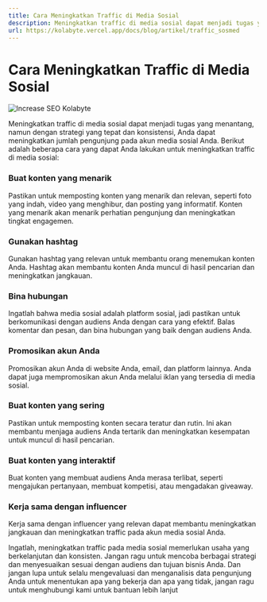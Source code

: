 ```yaml
---
title: Cara Meningkatkan Traffic di Media Sosial
description: Meningkatkan traffic di media sosial dapat menjadi tugas yang menantang, namun dengan strategi yang tepat dan konsistensi
url: https://kolabyte.vercel.app/docs/blog/artikel/traffic_sosmed
---
```


# Cara Meningkatkan Traffic di Media Sosial

<Spacer y={2} />

![Increase SEO Kolabyte](https://www.outreachbee.com/wp-content/uploads/2018/01/Why-social-media-is-important.-How-to-increase-social-traffic.png)

Meningkatkan traffic di media sosial dapat menjadi tugas yang menantang, namun dengan strategi yang tepat dan konsistensi, Anda dapat meningkatkan jumlah pengunjung pada akun media sosial Anda. Berikut adalah beberapa cara yang dapat Anda lakukan untuk meningkatkan traffic di media sosial:

<Spacer y={2} />

### Buat konten yang menarik

Pastikan untuk memposting konten yang menarik dan relevan, seperti foto yang indah, video yang menghibur, dan posting yang informatif. Konten yang menarik akan menarik perhatian pengunjung dan meningkatkan tingkat engagemen.

<Spacer y={2} />

### Gunakan hashtag

Gunakan hashtag yang relevan untuk membantu orang menemukan konten Anda. Hashtag akan membantu konten Anda muncul di hasil pencarian dan meningkatkan jangkauan.

<Spacer y={2} />

### Bina hubungan

Ingatlah bahwa media sosial adalah platform sosial, jadi pastikan untuk berkomunikasi dengan audiens Anda dengan cara yang efektif. Balas komentar dan pesan, dan bina hubungan yang baik dengan audiens Anda.

<Spacer y={2} />

### Promosikan akun Anda

Promosikan akun Anda di website Anda, email, dan platform lainnya. Anda dapat juga mempromosikan akun Anda melalui iklan yang tersedia di media sosial.

<Spacer y={2} />

### Buat konten yang sering

Pastikan untuk memposting konten secara teratur dan rutin. Ini akan membantu menjaga audiens Anda tertarik dan meningkatkan kesempatan untuk muncul di hasil pencarian.

<Spacer y={2} />

### Buat konten yang interaktif

Buat konten yang membuat audiens Anda merasa terlibat, seperti mengajukan pertanyaan, membuat kompetisi, atau mengadakan giveaway.

<Spacer y={2} />

### Kerja sama dengan influencer

Kerja sama dengan influencer yang relevan dapat membantu meningkatkan jangkauan dan meningkatkan traffic pada akun media sosial Anda.

<Spacer y={2} />

Ingatlah, meningkatkan traffic pada media sosial memerlukan usaha yang berkelanjutan dan konsisten. Jangan ragu untuk mencoba berbagai strategi dan menyesuaikan sesuai dengan audiens dan tujuan bisnis Anda. Dan jangan lupa untuk selalu mengevaluasi dan menganalisis data pengunjung Anda untuk menentukan apa yang bekerja dan apa yang tidak, jangan ragu untuk menghubungi kami untuk bantuan lebih lanjut

